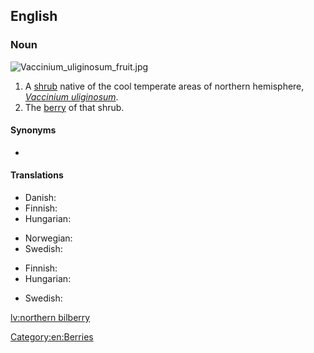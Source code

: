 ==English==
{{wikipedia|vaccinium uliginosum}}

===Noun===
[[File:Vaccinium_uliginosum_fruit.jpg|thumb|right]]
{{en-noun|head=[[northern]] [[bilberry]]|northern bilberries}}

# A [[shrub]] native of the cool temperate areas of northern hemisphere, ''[[Vaccinium uliginosum]]''.
# The [[berry]] of that shrub.

====Synonyms====
* {{l|en|bog bilberry}}

====Translations====
{{trans-top|shrub}}
* Danish: {{t|da|mose-bølle}}
* Finnish: {{t+|fi|juolukka}}
* Hungarian: {{t|hu|hamvas áfonya}}
{{trans-mid}}
* Norwegian: {{t|no|blokkebær|n}}
* Swedish: {{t+|sv|odon|n}}
{{trans-bottom}}

{{trans-top|berry}}
* Finnish: {{t+|fi|juolukka}}
* Hungarian: {{t|hu|hamvas áfonya}}
{{trans-mid}}
* Swedish: {{t+|sv|odon|n}}
{{trans-bottom}}

[[Category:en:Berries]]

[[lv:northern bilberry]]